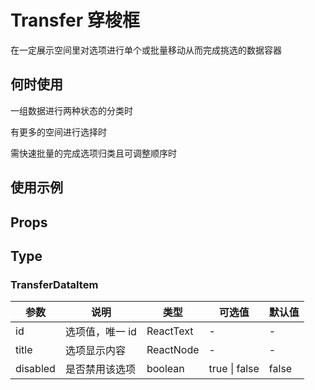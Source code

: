 # Transfer 穿梭框

在一定展示空间里对选项进行单个或批量移动从而完成挑选的数据容器

## 何时使用

一组数据进行两种状态的分类时

有更多的空间进行选择时

需快速批量的完成选项归类且可调整顺序时

## 使用示例

<!-- Inject Stories -->

## Props

<!-- Inject Props -->

## Type

### TransferDataItem

| 参数     | 说明            | 类型      | 可选值        | 默认值 |
| -------- | --------------- | --------- | ------------- | ------ |
| id       | 选项值，唯一 id | ReactText | -             | -      |
| title    | 选项显示内容    | ReactNode | -             | -      |
| disabled | 是否禁用该选项  | boolean   | true \| false | false  |
